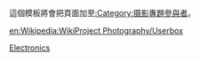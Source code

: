 {{userbox
| border-c = {{{1|#CC9}}}
| id       = {{{3|[[File:Large_format_camera_lens.jpg|40px|link=:Template:User WikiProject Photography]]}}}
| id-c     = {{{1|#F6E6AE}}}
| id-s     = {{{5|5}}}
| info     = {{{4|该用户是'''[[Wikipedia:摄影專題|摄影專題]]'''的參與者。}}}
| info-c   = {{{2|#FFFFFF}}}
}}<includeonly>{{{category|[[Category:摄影專題參與者|{{PAGENAME}}]]}}}</includeonly><noinclude>
<p style="clear: both; padding-top: 2em">
這個模板將會把頁面加至[[:Category:摄影專題參與者]]。

[[Category:摄影專題模板|{{PAGENAME}}]]
[[Category:專題用戶標誌模板|Electronics]]

[[en:Wikipedia:WikiProject Photography/Userbox]]
</noinclude>